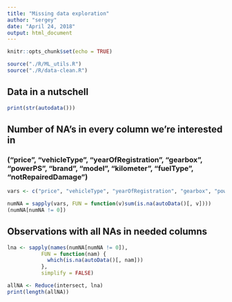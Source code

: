 ```yaml
---
title: "Missing data exploration"
author: "sergey"
date: "April 24, 2018"
output: html_document
---
```


```r
knitr::opts_chunk$set(echo = TRUE)
```

```r
source("./R/ML_utils.R")
source("./R/data-clean.R")
```

## Data in a nutschell
```r
print(str(autodata()))
```

## Number of NA's in every column we're interested in
### ("price", "vehicleType", "yearOfRegistration", "gearbox", "powerPS", "brand", "model", "kilometer", "fuelType", "notRepairedDamage")
```r
vars <- c("price", "vehicleType", "yearOfRegistration", "gearbox", "powerPS", "brand", "model", "kilometer", "fuelType", "notRepairedDamage")

numNA = sapply(vars, FUN = function(v)sum(is.na(autoData()[, v])))
(numNA[numNA != 0])
```

## Observations with all NAs in needed columns
```r
lna <- sapply(names(numNA[numNA != 0]), 
           FUN = function(nam) {
             which(is.na(autoData()[, nam]))
           },
           simplify = FALSE)

allNA <- Reduce(intersect, lna)
print(length(allNA))
```